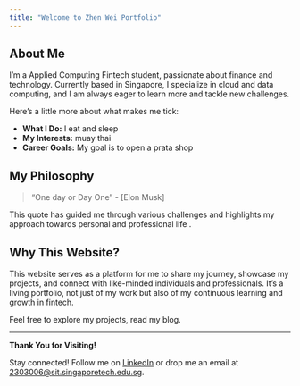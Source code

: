 ```yaml
---
title: "Welcome to Zhen Wei Portfolio"
---
```


## About Me

I'm a Applied Computing Fintech student, passionate about finance and technology. Currently based in Singapore, I specialize in cloud and data computing, and I am always eager to learn more and tackle new challenges.

Here's a little more about what makes me tick:

- **What I Do:** I eat and sleep
- **My Interests:** muay thai
- **Career Goals:** My goal is to open a prata shop

## My Philosophy

> "One day or Day One" - [Elon Musk]

This quote has guided me through various challenges and highlights my approach towards personal and professional life .

## Why This Website?

This website serves as a platform for me to share my journey, showcase my projects, and connect with like-minded individuals and professionals. It’s a living portfolio, not just of my work but also of my continuous learning and growth in fintech.

Feel free to explore my projects, read my blog.

---

**Thank You for Visiting!**

Stay connected! Follow me on [LinkedIn]([https://www.linkedin.com/in/tohzhenwei/]) or drop me an email at [2303006@sit.singaporetech.edu.sg](mailto:2303006@sit.singaporetech.edu.sg).
